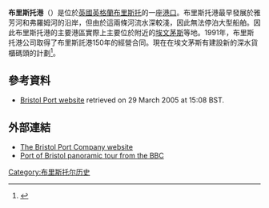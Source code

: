 '''布里斯托港'''（{{lang-en|Port of Bristol}}）是位於[[英國|英國]][[英格蘭|英格蘭]][[布里斯托|布里斯托]]的一座[[港口|港口]]。布里斯托港最早發展於雅芳河和弗羅姆河的沿岸，但由於這兩條河流水深較淺，因此無法停泊大型船舶。因此布里斯托港的主要港區實際上主要位於附近的[[埃文茅斯|埃文茅斯]]等地。1991年，布里斯托港公司取得了布里斯託港150年的經營合同。現在在埃文茅斯有建設新的深水貨櫃碼頭的計劃<ref>{{cite web|url=http://www.worldcargonews.com/htm/w20101210.333599.htm|accessdate=2010-12-13|title=Site investigation underway for Bristol box terminal Avonmouth,Bristol, Bristol Port Company, Container terminals,|date=2010-12-13|deadurl=yes|archiveurl=https://web.archive.org/web/20110718115022/http://www.worldcargonews.com/htm/w20101210.333599.htm|archivedate=2011年7月18日|df=}}</ref>。

==參考資料==
{{Reflist}}
*[http://www.bristolport.co.uk/ Bristol Port website] {{Wayback|url=http://www.bristolport.co.uk/ |date=20141119134531 }} retrieved on 29 March 2005 at 15:08 BST.

==外部連結==
{{commons category|Port of Bristol}}
*[http://www.bristolport.co.uk/ The Bristol Port Company website] {{Wayback|url=http://www.bristolport.co.uk/ |date=20141119134531 }}
*[http://www.bbc.co.uk/bristol/in_pictures/360_panoramas/docks/ Port of Bristol panoramic tour from the BBC] {{Wayback|url=http://www.bbc.co.uk/bristol/in_pictures/360_panoramas/docks/ |date=20141029152444 }}

{{coord|51.50329|-2.71621|display=title}}

[[Category:布里斯托尔历史|Category:布里斯托尔历史]]